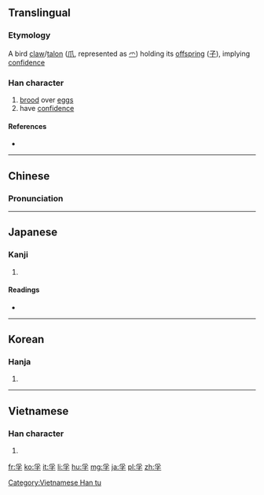 {{also|孵}}
==Translingual==

===Etymology===
A bird [[claw]]/[[talon]] ([[爪]], represented as [[爫]]) holding its [[offspring]] ([[子]]), implying [[confidence]]

===Han character===
{{Han char|rn=39|rad=子|as=04|sn=7|four=2040<sub>7</sub>|canj=月弓木 (BND)|ids=⿱[[爫]][[子]]}}

# [[brood]] over [[egg]]s
# have [[confidence]]

====References====
* {{Han ref|kx=0278.060|dkj=06948|dj=0545.130|hdz=21012.060|uh=5B5A|ud=23386|bh=A7B7|bd=42935}}

----

==Chinese==
{{zh-hanzi-box|[[孚]]}}

===Pronunciation===
{{zh-pron
|m=fú
|c=fu1
|mc=y
|oc=y
|ma=
|cat=v
}}

----

==Japanese==

===Kanji===
{{ja-kanji|grade=|rs=子04}}

# {{defn|lang=ja|sort=子04}}

====Readings====
* {{ja-readings|on=[[ふ]] (fu)|kun=[[たまご]] (tamago), [[はぐくむ]] (hagukumu)}}

----

==Korean==

===Hanja===
{{ko-hanja|hangeul=부|rv=bu|mr=pu}}

# {{defn|lang=ko|sort=子04}}

----

==Vietnamese==

===Han character===
{{vi-readings|rs=子04| hanviet = [[phu]], [[phù]]}}

# {{defn|lang=vi|sort=子04}}

[[Category:Vietnamese Han tu]]

[[fr:孚]]
[[ko:孚]]
[[it:孚]]
[[li:孚]]
[[hu:孚]]
[[mg:孚]]
[[ja:孚]]
[[pl:孚]]
[[zh:孚]]